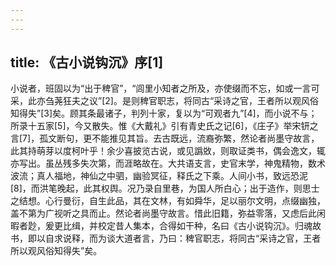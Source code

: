 ```yaml
---
---
---
```

title: 《古小说钩沉》序[1]
---




小说者，班固以为“出于稗官”，“闾里小知者之所及，亦使缀而不忘，如或一言可采，此亦刍荛狂夫之议”[2]。是则稗官职志，将同古“采诗之官，王者所以观风俗知得失”[3]矣。顾其条最诸子，判列十家，复以为“可观者九”[4]，而小说不与；所录十五家[5]，今又散失。惟《大戴礼》引有青史氏之记[6]，《庄子》举宋钘之言[7]，孤文断句，更不能推见其旨。去古既远，流裔弥繁，然论者尚墨守故言，此其持萌芽以度柯叶乎！余少喜披览古说，或见譌敚，则取证类书，偶会逸文，辄亦写出。虽丛残多失次第，而涯略故在。大共语支言，史官末学，神鬼精物，数术波流；真人福地，神仙之中驷，幽验冥征，释氏之下乘。人间小书，致远恐泥[8]，而洪笔晚起，此其权舆。况乃录自里巷，为国人所白心；出于造作，则思士之结想。心行曼衍，自生此品，其在文林，有如舜华，足以丽尔文明，点缀幽独，盖不第为广视听之具而止。然论者尚墨守故言。惜此旧籍，弥益零落，又虑后此闲暇者尟，爰更比缉，并校定昔人集本，合得如干种，名曰《古小说钩沉》。归魂故书，即以自求说释，而为谈大道者言，乃曰：稗官职志，将同古“采诗之官，王者所以观风俗知得失”矣。
